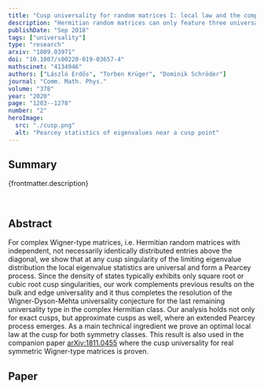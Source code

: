 ```yaml
---
title: "Cusp universality for random matrices I: local law and the complex Hermitian case"
description: "Hermitian random matrices can only feature three universal eigenvalue statistics: Sine in the bulk, Airy at square-root edges and Pearcey at cubic-root cusps. In this work we complete the universality program for those matrices by proving Pearcey-kernel universality at all cusp points."
publishDate: "Sep 2018"
tags: ["universality"]
type: "research"
arxiv: "1809.03971"
doi: "10.1007/s00220-019-03657-4"
mathscinet: "4134946"
authors: ["László Erdős", "Torben Krüger", "Dominik Schröder"]
journal: "Comm. Math. Phys."
volume: "378"
year: "2020"
page: "1203--1278"
number: "2"
heroImage:
  src: "./cusp.png"
  alt: "Pearcey statistics of eigenvalues near a cusp point"
---
```


## Summary

{frontmatter.description}

<br />

## Abstract

For complex Wigner-type matrices, i.e. Hermitian random matrices with independent, not necessarily identically distributed entries above the diagonal, we show that at any cusp singularity of the limiting eigenvalue distribution the local eigenvalue statistics are universal and form a Pearcey process. Since the density of states typically exhibits only square root or cubic root cusp singularities, our work complements previous results on the bulk and edge universality and it thus completes the resolution of the Wigner-Dyson-Mehta universality conjecture for the last remaining universality type in the complex Hermitian class. Our analysis holds not only for exact cusps, but approximate cusps as well, where an extended Pearcey process emerges. As a main technical ingredient we prove an optimal local law at the cusp for both symmetry classes. This result is also used in the companion paper [arXiv:1811.0455](./181104055) where the cusp universality for real symmetric Wigner-type matrices is proven.

## Paper
